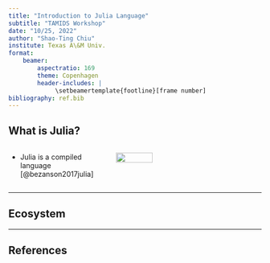 ```yaml
---
title: "Introduction to Julia Language"
subtitle: "TAMIDS Workshop"
date: "10/25, 2022"
author: "Shao-Ting Chiu"
institute: Texas A\&M Univ.
format: 
    beamer:
        aspectratio: 169
        theme: Copenhagen
        header-includes: |
             \setbeamertemplate{footline}[frame number] 
bibliography: ref.bib
---
```


## What is Julia?

:::: {.columns}

::: {.column width="40%"}
- Julia is a compiled language [@bezanson2017julia]

:::

::: {.column width="60%"}
![](img/julia-logo-color.png){fig-align="right" width=50%} 
:::

::::

---

## Ecosystem


---

## References

